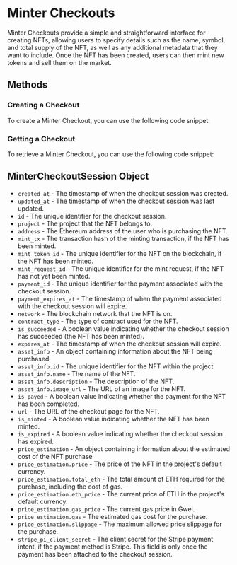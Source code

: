 

# Minter Checkouts

Minter Checkouts provide a simple and straightforward interface for creating NFTs, allowing users to specify details such as the name, symbol, and total supply of the NFT, as well as any additional metadata that they want to include. Once the NFT has been created, users can then mint new tokens and sell them on the market.

## Methods

### Creating a Checkout

To create a Minter Checkout, you can use the following code snippet:

<Tabs>
<TabItem value="js" label="JavaScript">
<JsExample resource="MinterCheckoutSession" method="create"/>
</TabItem>
<TabItem value="gql" label="GraphQL">
<GqlExample resource="MinterCheckoutSession" method="create"/>
</TabItem>
</Tabs>

### Getting a Checkout

To retrieve a Minter Checkout, you can use the following code snippet:

<Tabs>
<TabItem value="js" label="JavaScript">
<JsExample resource="MinterCheckoutSession" method="get"/>
</TabItem>
<TabItem value="gql" label="GraphQL">
<GqlExample resource="MinterCheckoutSession" method="get"/>
</TabItem>

</Tabs>

## MinterCheckoutSession Object

- `created_at` - The timestamp of when the checkout session was created.
- `updated_at` - The timestamp of when the checkout session was last updated.
- `id` - The unique identifier for the checkout session.
- `project` - The project that the NFT belongs to.
- `address` - The Ethereum address of the user who is purchasing the NFT.
- `mint_tx` - The transaction hash of the minting transaction, if the NFT has been minted.
- `mint_token_id` - The unique identifier for the NFT on the blockchain, if the NFT has been minted.
- `mint_request_id` - The unique identifier for the mint request, if the NFT has not yet been minted.
- `payment_id` - The unique identifier for the payment associated with the checkout session.
- `payment_expires_at` - The timestamp of when the payment associated with the checkout session will expire.
- `network` - The blockchain network that the NFT is on.
- `contract_type` - The type of contract used for the NFT.
- `is_succeeded` - A boolean value indicating whether the checkout session has succeeded (the NFT has been minted).
- `expires_at` - The timestamp of when the checkout session will expire.
- `asset_info` - An object containing information about the NFT being purchased
- `asset_info.id` - The unique identifier for the NFT within the project.
- `asset_info.name` - The name of the NFT.
- `asset_info.description` - The description of the NFT.
- `asset_info.image_url` - The URL of an image for the NFT.
- `is_payed` - A boolean value indicating whether the payment for the NFT has been completed.
- `url` - The URL of the checkout page for the NFT.
- `is_minted` - A boolean value indicating whether the NFT has been minted.
- `is_expired` - A boolean value indicating whether the checkout session has expired.
- `price_estimation` - An object containing information about the estimated cost of the NFT purchase
- `price_estimation.price` - The price of the NFT in the project's default currency.
- `price_estimation.total_eth` - The total amount of ETH required for the purchase, including the cost of gas.
- `price_estimation.eth_price` - The current price of ETH in the project's default currency.
- `price_estimation.gas_price` - The current gas price in Gwei.
- `price_estimation.gas` - The estimated gas cost for the purchase.
- `price_estimation.slippage` - The maximum allowed price slippage for the purchase.
- `stripe_pi_client_secret` - The client secret for the Stripe payment intent, if the payment method is Stripe. This field is only once the payment has been attached to the checkout session.
